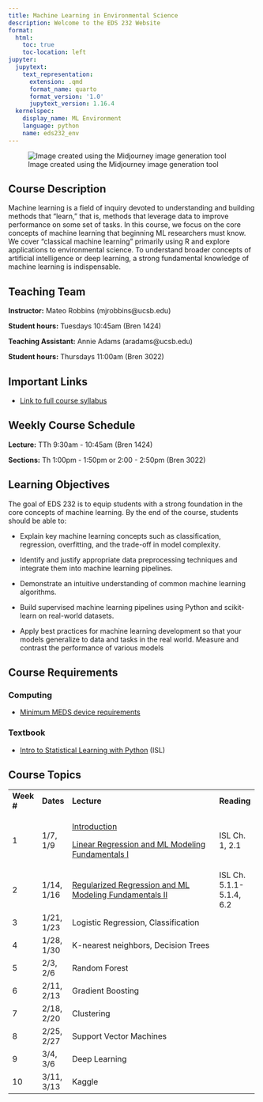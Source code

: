 ```yaml
---
title: Machine Learning in Environmental Science
description: Welcome to the EDS 232 Website
format:
  html:
    toc: true
    toc-location: left
jupyter:
  jupytext:
    text_representation:
      extension: .qmd
      format_name: quarto
      format_version: '1.0'
      jupytext_version: 1.16.4
  kernelspec:
    display_name: ML Environment
    language: python
    name: eds232_env
---
```


![Image created using the Midjourney image generation tool](img/MLRobotLearnBanner.png)

## Course Description

Machine learning is a field of inquiry devoted to understanding and building methods that "learn," that is, methods that leverage data to improve performance on some set of tasks. In this course, we focus on the core concepts of machine learning that beginning ML researchers must know. We cover "classical machine learning" primarily using R and explore applications to environmental science. To understand broader concepts of artificial intelligence or deep learning, a strong fundamental knowledge of machine learning is indispensable.

## Teaching Team

**Instructor:** Mateo Robbins (mjrobbins\@ucsb.edu)

**Student hours:** Tuesdays 10:45am (Bren 1424)

**Teaching Assistant:** Annie Adams (aradams\@ucsb.edu)

**Student hours:** Thursdays 11:00am (Bren 3022)

## Important Links

-   [Link to full course syllabus](https://docs.google.com/document/d/12VFjVN8E9cN_CHXs2mXIuIHqk6DSQklKjcRyKQnVDgE/edit?usp=sharing)

## Weekly Course Schedule

**Lecture:** TTh 9:30am - 10:45am (Bren 1424)

**Sections:** Th 1:00pm - 1:50pm or 2:00 - 2:50pm (Bren 3022)

## Learning Objectives

The goal of EDS 232 is to equip students with a strong foundation in the core concepts of machine learning. By the end of the course, students should be able to:

-   Explain key machine learning concepts such as classification, regression, overfitting, and the trade-off in model complexity.

-   Identify and justify appropriate data preprocessing techniques and integrate them into machine learning pipelines.

-   Demonstrate an intuitive understanding of common machine learning algorithms.

-   Build supervised machine learning pipelines using Python and scikit-learn on real-world datasets.

-   Apply best practices for machine learning development so that your models generalize to data and tasks in the real world. Measure and contrast the performance of various models

## Course Requirements

### Computing

-   [Minimum MEDS device requirements](https://ucsb-meds.github.io/computer_reqs.html)

### Textbook

-   [Intro to Statistical Learning with Python](https://www.statlearning.com/) (ISL)

## Course Topics

+-------------+------------+-------------------------------------------------------------------------------------------------------------------+--------------------------+
| **Week \#** | **Dates**  | **Lecture**                                                                                                       | **Reading**              |
+-------------+------------+-------------------------------------------------------------------------------------------------------------------+--------------------------+
| 1           | 1/7, 1/9   | [Introduction](https://ucsb.box.com/s/maqfl2rorjjbekb23ek98b3odshuvcq2)                                           | ISL Ch. 1, 2.1           |
|             |            |                                                                                                                   |                          |
|             |            | [Linear Regression and ML Modeling Fundamentals I](https://ucsb.box.com/s/3krktrjmagi8sbo3mwg2t4rc57qtu100)       |                          |
+-------------+------------+-------------------------------------------------------------------------------------------------------------------+--------------------------+
| 2           | 1/14, 1/16 | [Regularized Regression and ML Modeling Fundamentals II](https://ucsb.box.com/s/rbdkrkiue88ggqeutgua1xzeh44lj5aw) | ISL Ch. 5.1.1-5.1.4, 6.2 |
+-------------+------------+-------------------------------------------------------------------------------------------------------------------+--------------------------+
| 3           | 1/21, 1/23 | Logistic Regression, Classification                                                                               |                          |
+-------------+------------+-------------------------------------------------------------------------------------------------------------------+--------------------------+
| 4           | 1/28, 1/30 | K-nearest neighbors, Decision Trees                                                                               |                          |
+-------------+------------+-------------------------------------------------------------------------------------------------------------------+--------------------------+
| 5           | 2/3, 2/6   | Random Forest                                                                                                     |                          |
+-------------+------------+-------------------------------------------------------------------------------------------------------------------+--------------------------+
| 6           | 2/11, 2/13 | Gradient Boosting                                                                                                 |                          |
+-------------+------------+-------------------------------------------------------------------------------------------------------------------+--------------------------+
| 7           | 2/18, 2/20 | Clustering                                                                                                        |                          |
+-------------+------------+-------------------------------------------------------------------------------------------------------------------+--------------------------+
| 8           | 2/25, 2/27 | Support Vector Machines                                                                                           |                          |
+-------------+------------+-------------------------------------------------------------------------------------------------------------------+--------------------------+
| 9           | 3/4, 3/6   | Deep Learning                                                                                                     |                          |
+-------------+------------+-------------------------------------------------------------------------------------------------------------------+--------------------------+
| 10          | 3/11, 3/13 | Kaggle                                                                                                            |                          |
+-------------+------------+-------------------------------------------------------------------------------------------------------------------+--------------------------+